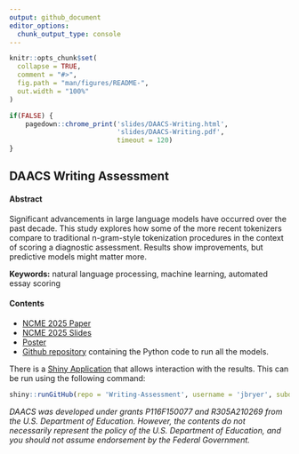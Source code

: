 ```yaml
---
output: github_document
editor_options: 
  chunk_output_type: console
---
```


```r
knitr::opts_chunk$set(
  collapse = TRUE,
  comment = "#>",
  fig.path = "man/figures/README-",
  out.width = "100%"
)

if(FALSE) {
	pagedown::chrome_print('slides/DAACS-Writing.html',
						   'slides/DAACS-Writing.pdf',
						   timeout = 120)
}
```

## DAACS Writing Assessment

#### Abstract

Significant advancements in large language models have occurred over the past decade. This study explores how some of the more recent tokenizers compare to traditional n-gram-style tokenization procedures in the context of scoring a diagnostic assessment. Results show improvements, but predictive models might matter more.

**Keywords:** natural language processing, machine learning, automated essay scoring

#### Contents

* [NCME 2025 Paper](manuscript/NCME_daacs_writing_nlp.pdf)
* [NCME 2025 Slides](slides/DAACS-Writing.pdf)
* [Poster](poster/Writing-NLP-Poster.pdf)
* [Github repository](https://github.com/DAACS/DAACS-NLP) containing the Python code to run all the models.

There is a [Shiny Application](shiny/app.R) that allows interaction with the results. This can be run using the following command:

```r
shiny::runGitHub(repo = 'Writing-Assessment', username = 'jbryer', subdir = 'shiny')
```


*DAACS was developed under grants P116F150077 and R305A210269 from the U.S. Department of Education. However, the contents do not necessarily represent the policy of the U.S. Department of Education, and you should not assume endorsement by the Federal Government.*
